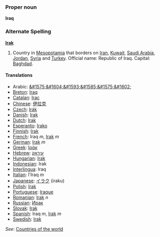 ===Proper noun===

'''Iraq'''

=== Alternate Spelling ===
'''[[Irak]]'''

# Country in [[Mesopotamia]] that borders on [[Iran]], [[Kuwait]], [[Saudi Arabia]], [[Jordan]], [[Syria]] and [[Turkey]]. Official name: Republic of Iraq. Capital: [[Baghdad]].

==== Translations ====
*Arabic: [[&#1575;&#1604;&#1593;&#1585;&#1575;&#1602;]]
*[[Breton]]: [[Iraq]]
*[[Catalan]]: [[Irac]]
*[[Chinese]]: [[伊拉克]]
*[[Czech]]: [[Irák]]
*[[Danish]]: [[Irak]]
*[[Dutch]]: [[Irak]]
*[[Esperanto]]: [[Irako]]
*[[Finnish]]: [[Irak]]
*[[French]]: Iraq ''m'', [[Irak]] ''m''
*[[German]]: [[Irak]] ''m''
*[[Greek]]: [[Ιράκ]]
*[[Hebrew]]: [[עיראק]]
*[[Hungarian]]: [[Irak]]
*[[Indonesian]]: Irak
*[[Interlingua]]: Iraq
*[[Italian]]: l'Iraq ''m''
*[[Japanese]]: [[イラク]] (iraku)
*[[Polish]]: [[Irak]]
*[[Portuguese]]: [[Iraque]]
*[[Romanian]]: [[Irak]] ''n''
*[[Russian]]: [[Ирак]]
*[[Slovak]]: [[Irak]]
*[[Spanish]]: Iraq ''m'', [[Irak]] ''m''
*[[Swedish]]: [[Irak]]

''See'': [[Countries of the world]]